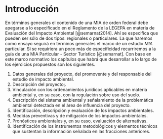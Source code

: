 # Introducción

En términos generales el contenido de una MIA de orden federal debe
apegarse a lo especificado en el Reglamento de la LEGEPA en materia de
Evaluación del Impacto Ambiental [@semarnat2014]. Ahí se especifica que
pueden ser sólo de dos tipos: regionales o particulares. La que haremos
como ensayo seguirá en términos generales el marco de un estudio *MIA*
particular. Si se requiriera un poco más de especificidad recurriremos a
la guía de una MIA Particular - Sector Turístico [@semarnat]. Con base
en este marco normativo los capítulos que habrá que desarrollar a lo
largo de los ejercicios propuestos son los siguientes.

::: {.lista-romana}
1.  Datos generales del proyecto, del promovente y del responsable del
    estudio de impacto ambiental.
2.  Descripción del proyecto;.
3.  Vinculación con los ordenamientos jurídicos aplicables en materia
    ambiental y, en su caso, con la regulación sobre uso del suelo.
4.  Descripción del sistema ambiental y señalamiento de la problemática ambiental detectada en el área de influencia del proyecto.
5.  Identificación, descripción y evaluación de los impactos ambientales.
6.  Medidas preventivas y de mitigación de los impactos ambientales.
7.  Pronósticos ambientales y, en su caso, evaluación de alternativas.
8.  Identificación de los instrumentos metodológicos y elementos técnicos que sustentan la información señalada en las fracciones anteriores.
:::
